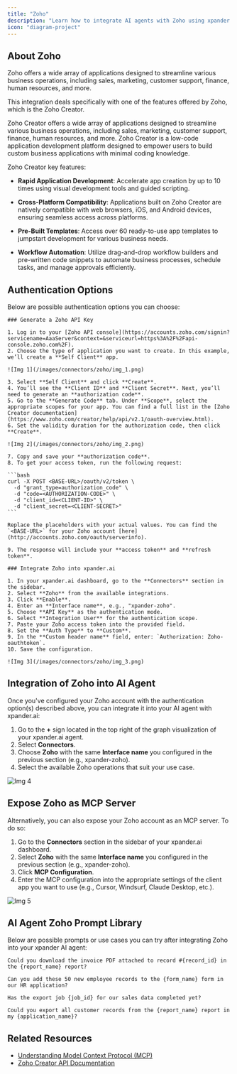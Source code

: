 ```yaml
---
title: "Zoho"
description: "Learn how to integrate AI agents with Zoho using xpander.ai. Create intelligent, low-code applications on Zoho Creator that leverage AI-driven automation, enabling your agents to analyze data, trigger workflows, and interact with customers seamlessly across your Zoho ecosystem."
icon: "diagram-project"
---
```


## About Zoho

Zoho offers a wide array of applications designed to streamline various business operations, including sales, marketing, customer support, finance, human resources, and more.

This integration deals specifically with one of the features offered by Zoho, which is the Zoho Creator.

Zoho Creator offers a wide array of applications designed to streamline various business operations, including sales, marketing, customer support, finance, human resources, and more. Zoho Creator is a low-code application development platform designed to empower users to build custom business applications with minimal coding knowledge.

Zoho Creator key features:

- **Rapid Application Development**: Accelerate app creation by up to 10 times using visual development tools and guided scripting. 

- **Cross-Platform Compatibility**: Applications built on Zoho Creator are natively compatible with web browsers, iOS, and Android devices, ensuring seamless access across platforms. 

- **Pre-Built Templates**: Access over 60 ready-to-use app templates to jumpstart development for various business needs. 

- **Workflow Automation**: Utilize drag-and-drop workflow builders and pre-written code snippets to automate business processes, schedule tasks, and manage approvals efficiently.

## Authentication Options

Below are possible authentication options you can choose:

<Tabs>

  <Tab title="API Access">

    ### Generate a Zoho API Key

    1. Log in to your [Zoho API console](https://accounts.zoho.com/signin?servicename=AaaServer&context=&serviceurl=https%3A%2F%2Fapi-console.zoho.com%2F).  
    2. Choose the type of application you want to create. In this example, we’ll create a **Self Client** app.

    ![Img 1](/images/connectors/zoho/img_1.png)

    3. Select **Self Client** and click **Create**.  
    4. You’ll see the **Client ID** and **Client Secret**. Next, you’ll need to generate an **authorization code**.  
    5. Go to the **Generate Code** tab. Under **Scope**, select the appropriate scopes for your app. You can find a full list in the [Zoho Creator documentation](https://www.zoho.com/creator/help/api/v2.1/oauth-overview.html).  
    6. Set the validity duration for the authorization code, then click **Create**.

    ![Img 2](/images/connectors/zoho/img_2.png)

    7. Copy and save your **authorization code**.  
    8. To get your access token, run the following request:

    ```bash
    curl -X POST <BASE-URL>/oauth/v2/token \
      -d "grant_type=authorization_code" \
      -d "code=<AUTHORIZATION-CODE>" \
      -d "client_id=<CLIENT-ID>" \
      -d "client_secret=<CLIENT-SECRET>"
    ```

    Replace the placeholders with your actual values. You can find the `<BASE-URL>` for your Zoho account [here](http://accounts.zoho.com/oauth/serverinfo).  

    9. The response will include your **access token** and **refresh token**.

    ### Integrate Zoho into xpander.ai

    1. In your xpander.ai dashboard, go to the **Connectors** section in the sidebar.  
    2. Select **Zoho** from the available integrations.  
    3. Click **Enable**.  
    4. Enter an **Interface name**, e.g., "xpander-zoho".  
    5. Choose **API Key** as the authentication mode.  
    6. Select **Integration User** for the authentication scope.  
    7. Paste your Zoho access token into the provided field. 
    8. Set the **Auth Type** to **Custom**.  
    9. In the **Custom header name** field, enter: `Authorization: Zoho-oauthtoken`.  
    10. Save the configuration.

    ![Img 3](/images/connectors/zoho/img_3.png)

  </Tab>
</Tabs>

## Integration of Zoho into AI Agent

Once you've configured your Zoho account with the authentication option(s) described above, you can integrate it into your AI agent with xpander.ai:

1. Go to the **+** sign located in the top right of the graph visualization of your xpander.ai agent.  
2. Select **Connectors**.  
3. Choose **Zoho** with the same **Interface name** you configured in the previous section (e.g., xpander-zoho).  
4. Select the available Zoho operations that suit your use case.  

![Img 4](/images/connectors/zoho/img_4.png)

## Expose Zoho as MCP Server

Alternatively, you can also expose your Zoho account as an MCP server. To do so:

1. Go to the **Connectors** section in the sidebar of your xpander.ai dashboard.  
2. Select **Zoho** with the same **Interface name** you configured in the previous section (e.g., xpander-zoho).  
3. Click **MCP Configuration**.  
4. Enter the MCP configuration into the appropriate settings of the client app you want to use (e.g., Cursor, Windsurf, Claude Desktop, etc.).

![Img 5](/images/connectors/zoho/img_5.png)

## AI Agent Zoho Prompt Library

Below are possible prompts or use cases you can try after integrating Zoho into your xpander AI agent:

```
Could you download the invoice PDF attached to record #{record_id} in the {report_name} report?
```

````
Can you add these 50 new employee records to the {form_name} form in our HR application?
````

```
Has the export job {job_id} for our sales data completed yet?
```

```
Could you export all customer records from the {report_name} report in my {application_name}?
```

## Related Resources

- [Understanding Model Context Protocol (MCP)](/docs/05-human-interfaces/04-mcp)
- [Zoho Creator API Documentation](https://www.zoho.com/creator/help/api/v2.1/)